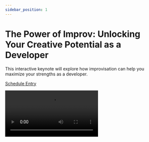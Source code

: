 ```yaml
---
sidebar_position: 1
---
```



# The Power of Improv: Unlocking Your Creative Potential as a Developer

This interactive keynote will explore how improvisation can help you maximize your strengths as a developer.

<Speaker
  name='Gary Ware'
  position='Creative Catalyst, Breakthrough Play'
  imageUrl='https://sessionize.com/image/6aaa-400o400o2-nK8772Er2UnCvd95v4U1Km.jpg'
/>

[Schedule Entry](https://railsconf2023.sessionize.com/session/471452)

<Video src="https://www.youtube.com/embed/g6wrSpFFgmQ" />

## Attendees
* All

| Relevancy    | Interesting |
| ----------- | ----------- |
| 1           | 1           |

## Notes

The main takeaways were to let aspects of improv inform your work. Keep fun in your life to  stay creative. The ideas of the talk could have been conveyed in a much shorter time.
